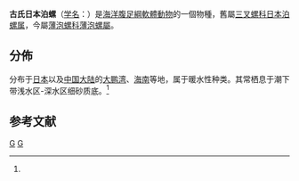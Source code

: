 {{Speciesbox
| taxon = Philine cumingii
| authority = (A. Adams, 1862)
| synonyms_ref = {{r|WoRMS_819453|id10582}}
| synonyms =
* ''Nipponoscaphander cumingii'' (A. Adams, 1862)
* ''Scaphander cumingii'' (A. Adams, 1862)
}}

'''古氏日本泊螺'''（[[学名|学名]]：{{lang|la|''Philine cumingii''}}）是[[海洋生物|海洋]][[腹足綱|腹足綱]][[軟體動物|軟體動物]]的一個物種，舊屬[[三叉螺科|三叉螺科]][[日本泊螺属|日本泊螺属]]{{r|WoRMS_819453}}，今屬[[薄泡螺科|薄泡螺科]][[薄泡螺屬|薄泡螺屬]]{{r|WoRMS_819453}}。

==分佈==
分布于[[日本|日本]]以及[[中国大陆|中国大陆]]的[[大鹏湾|大鹏湾]]、[[海南|海南]]等地，属于暖水性种类。其常栖息于潮下带浅水区-深水区细砂质底。<ref name='id10582'/>

==参考文献==
{{reflist |refs=
<ref name='id10582'>{{cite web
 | url =http://www.bioinfo.cn/db05/BjdwSpecies.php?action=view&id=10582
 | deadurl =yes
 | archiveurl =https://web.archive.org/web/20131203122335/http://www.bioinfo.cn/db05/BjdwSpecies.php?action=view&id=10582
 | title =古氏日本泊螺
 | work =《中国动物物种编目数据库》
 | publisher =中国科学院微生物研究所
 | author =中国科学院动物研究所
 | accessdate =2009-04-28
 | archivedate =2013-12-03
 }}</ref>
<ref name="WoRMS_819453">{{WoRMS |id=819453
 |title=''Philine cumingii'' (A. Adams, 1862)
 |date=2014-10-14 |accessdate=2017-08-16 }}</ref>
}}

{{Taxonbar|from=Q10913413}}

[[Category:壳蛞蝓属|G]]
[[Category:_1862年描述的动物|G]]